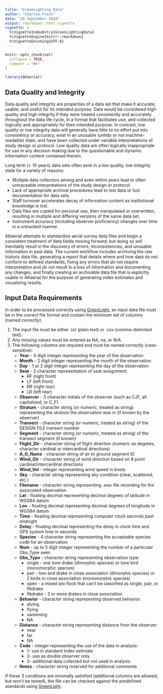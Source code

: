 ```yaml
---
title: "GreenLighting Data"
author: "Charles Frost"
date: "24 September 2020"
output: rmarkdown::html_vignette
vignette: >
  %\VignetteIndexEntry{GreenLightingData}
  %\VignetteEngine{knitr::rmarkdown}
  %\VignetteEncoding{UTF-8}
---
```


```r
knitr::opts_chunk$set(
  collapse = TRUE,
  comment = "#>"
)
```

```r
library(AKaerial)
```


## Data Quality and Integrity
Data quality and integrity are properties of a data set that make it accurate, usable, and useful for its intended purpose.  Data would be considered high quality and high integrity if they were treated consistently and accurately throughout the data life cycle, in a format that facilitates use, and collected logically and appropriately for their intended purpose.  In contrast, low quality or low integrity data will generally have little to no effort put into consistency or accuracy, exist in an unusable (untidy or not machine-readable) state, and have been collected under variable interpretations of study design or protocol.  Low quality data are often logically inappropriate for use in any decision making due to the questionable and dynamic information content contained therein.  

Long term (> 10 years) data sets often exist in a low quality, low integrity state for a variety of reasons:

  * Multiple data collectors among and even within years lead to often untraceable interpretations of the study design or protocol.
  * Lack of appropriate archival procedures lead to lost data or lost documentation for data sets.
  * Staff turnover accelerates decay of information content as institutional knowledge is lost.
  * Data files are copied for personal use, then manipulated or overwritten, resulting in multiple and differing versions of the same data set. 
  * Instrument accuracy (including observer proficiency) changes over time in a untracked manner.
  
AKaerial attempts to standardize aerial survey data files and begin a consistent treatment of data fields moving forward, but doing so will inevitably result in the discovery of errors, inconsistencies, and unusable information in past data.  The current workflow includes archiving the raw historic data file, generating a report that details where and how data do not conform to defined standards, fixing any errors that _do not_ require interpretation and _do not_ result in a loss of information and documenting any changes, and finally creating an archivable data file that is explicitly usable in AKaerial for the purpose of generating index estimates and visualizing results.

## Input Data Requirements
In order to be processed correctly using [GreenLight,](../help/GreenLight) an input data file must be in the correct file format and contain the minimum set of columns (named correctly).  
  
  1. The input file must be either .txt (plain text) or .csv (comma-delimited text).
  1. Any missing values must be entered as NA, na, or N/A. 
  1. The following columns are required and must be named correctly (case-sensitive):
      * __Year__ - 4 digit integer representing the year of the observation
      * __Month__ - 2 digit integer representing the month of the observation
      * __Day__ - 1 or 2 digit integer representing the day of the observation
      * __Seat__ - 2 character representation of seat assignment; 
          * RF (right front)
          * LF (left front)
          * RR (right rear)
          * LR (left rear)
      * __Observer__ - 3 character initials of the observer (such as CJF, all capitalized, or C_F)
      * __Stratum__ - character string (or numeric, treated as string) representing the stratum the observation was in (if known by the observer)
      * __Transect__ - character string (or numeric, treated as string) of the DESIGN FILE transect number
      * __Segment__ - character string (or numeric, treated as string) of the transect segment (if known)
      * __Flight_Dir__ - character string of flight direction (numeric as degrees, character cardinal or intercardinal directions)
      * __A_G_Name__ - character string of air to ground segment ID
      * __Wind_Dir__ - character string of wind direction based on 8 point cardinal/intercardinal directions
      * __Wind_Vel__ - integer representing wind speed in knots
      * __Sky__ - character string representing sky condition (clear, scattered, etc.)
      * __Filename__ - character string representing .wav file recording for the associated observation
      * __Lat__ - floating decimal representing decimal degrees of latitude in WGS84 datum
      * __Lon__ - floating decimal representing decimal degrees of longitude in WGS84 datum
      * __Time__ - floating decimal representing computer clock seconds past midnight
      * __Delay__ - floating decimal representing the delay in clock time and GPS system time in seconds
      * __Species__ - 4 character string representing the acceptable species code for an observation
      * __Num__ - up to 5 digit integer representing the number of a particular Obs_Type seen
      * __Obs_Type__ - character string representing observation type:
          * single - one lone drake (dimorphic species) or lone bird (monomorphic species)
          * pair - hen and drake in close association (dimorphic species) or 2 birds in close association (monomorphic species)
          * open - a mixed sex flock that can't be classified as single, pair, or flkdrake
          * flkdrake - 2 or more drakes in close association
      * __Behavior__ - character string representing observed behavior:
          * diving
          * flying
          * swimming
          * NA
      * __Distance__ - character string representing distance from the observer:
          * near
          * far 
          * NA
      * __Code__ - integer representing the use of the data in analysis:
          * 1- use in standard index estimate
          * 2- use as double observer only
          * 3- additional data collected but not used in analysis
      * __Notes__ - character string reserved for additional comments

If these 3 conditions are minimally satisfied (additional columns are allowed, but won't be tested), the file can be checked against the predefined standards using [GreenLight](../help/GreenLight).

